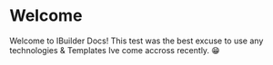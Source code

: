 # Welcome
 
Welcome to IBuilder Docs! This test was the best excuse to use any technologies & Templates Ive come accross recently. 😁
